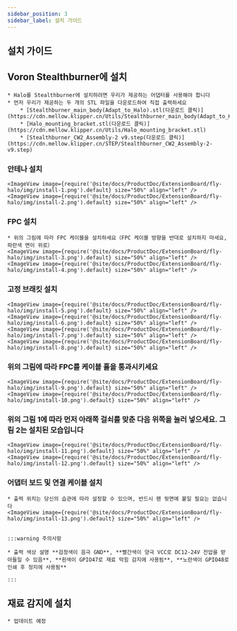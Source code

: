 ```yaml
---
sidebar_position: 3
sidebar_label: 설치 가이드
---
```





## 설치 가이드

## Voron Stealthburner에 설치

    * Halo를 Stealthburner에 설치하려면 우리가 제공하는 어댑터를 사용해야 합니다
    * 먼저 우리가 제공하는 두 개의 STL 파일을 다운로드하여 직접 출력하세요
        * [Stealthburner_main_body(Adapt_to_Halo).stl(다운로드 클릭)](https://cdn.mellow.klipper.cn/Utils/Stealthburner_main_body(Adapt_to_Halo).stl)
        * [Halo_mounting_bracket.stl(다운로드 클릭)](https://cdn.mellow.klipper.cn/Utils/Halo_mounting_bracket.stl)
        * [Stealthburner_CW2_Assembly-2 v9.step(다운로드 클릭)](https://cdn.mellow.klipper.cn/STEP/Stealthburner_CW2_Assembly-2-v9.step)
    
    
### 안테나 설치
    <ImageView image={require('@site/docs/ProductDoc/ExtensionBoard/fly-halo/img/install-1.png').default} size="50%" align="left" />
    <ImageView image={require('@site/docs/ProductDoc/ExtensionBoard/fly-halo/img/install-2.png').default} size="50%" align="left" />

### FPC 설치
    * 위의 그림에 따라 FPC 케이블을 설치하세요（FPC 케이블 방향을 반대로 설치하지 마세요, 파란색 면이 위로）
    <ImageView image={require('@site/docs/ProductDoc/ExtensionBoard/fly-halo/img/install-3.png').default} size="50%" align="left" />
    <ImageView image={require('@site/docs/ProductDoc/ExtensionBoard/fly-halo/img/install-4.png').default} size="50%" align="left" />


### 고정 브래킷 설치

    <ImageView image={require('@site/docs/ProductDoc/ExtensionBoard/fly-halo/img/install-5.png').default} size="50%" align="left" />
    <ImageView image={require('@site/docs/ProductDoc/ExtensionBoard/fly-halo/img/install-6.png').default} size="50%" align="left" />
    <ImageView image={require('@site/docs/ProductDoc/ExtensionBoard/fly-halo/img/install-7.png').default} size="50%" align="left" />
    <ImageView image={require('@site/docs/ProductDoc/ExtensionBoard/fly-halo/img/install-8.png').default} size="50%" align="left" />

### 위의 그림에 따라 FPC를 케이블 홀을 통과시키세요

    <ImageView image={require('@site/docs/ProductDoc/ExtensionBoard/fly-halo/img/install-9.png').default} size="50%" align="left" />
    <ImageView image={require('@site/docs/ProductDoc/ExtensionBoard/fly-halo/img/install-10.png').default} size="50%" align="left" />

### 위의 그림 1에 따라 먼저 아래쪽 걸쇠를 맞춘 다음 위쪽을 눌러 넣으세요. 그림 2는 설치된 모습입니다

    <ImageView image={require('@site/docs/ProductDoc/ExtensionBoard/fly-halo/img/install-11.png').default} size="50%" align="left" />
    <ImageView image={require('@site/docs/ProductDoc/ExtensionBoard/fly-halo/img/install-12.png').default} size="50%" align="left" />


### 어댑터 보드 및 연결 케이블 설치
    * 출력 위치는 당신의 습관에 따라 설정할 수 있으며, 반드시 팬 뒷면에 붙일 필요는 없습니다
    <ImageView image={require('@site/docs/ProductDoc/ExtensionBoard/fly-halo/img/install-13.png').default} size="50%" align="left" />


    :::warning 주의사항

    * 출력 색상 설명 **검정색이 음극 GND**, **빨간색이 양극 VCC로 DC12-24V 전압을 받아들일 수 있음**, **흰색이 GPIO47로 재료 막힘 감지에 사용됨**, **노란색이 GPIO48로 인쇄 후 정지에 사용됨**

    :::

## 재료 감지에 설치

    * 업데이트 예정